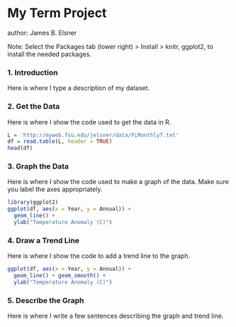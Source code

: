 My Term Project
===============
author: James B. Elsner

Note: Select the Packages tab (lower right) > Install > knitr, ggplot2, to install the needed packages.

### 1. Introduction

Here is where I type a description of my dataset.


### 2. Get the Data

Here is where I show the code used to get the data in R.

```r
L = 'http://myweb.fsu.edu/jelsner/data/FLMonthlyT.txt'
df = read.table(L, header = TRUE)
head(df)
```

### 3. Graph the Data

Here is where I show the code used to make a graph of the data. Make sure you label the axes appropriately.

```r
library(ggplot2)
ggplot(df, aes(x = Year, y = Annual)) +
  geom_line() + 
  ylab("Temperature Anomaly (C)")
```

### 4. Draw a Trend Line

Here is where I show the code to add a trend line to the graph.

```r
ggplot(df, aes(x = Year, y = Annual)) +
  geom_line() + geom_smooth() +
  ylab("Temperature Anomaly (C)")
```

### 5. Describe the Graph

Here is where I write a few sentences describing the graph and trend line.

